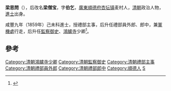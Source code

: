 '''梁思問'''（{{bd|?||?|}}），后改名'''梁僧宝'''，字'''伯乞'''，[[廣東|廣東]][[順德府|順德府]][[杏坛镇|杏坛镇]]麦村人，[[清朝|清朝]]政治人物，[[進士|進士]]出身。

咸豐九年（1859年）己未科進士，授禮部主事，后升任禮部員外郎、郎中，兼[[軍機處|軍機處]]行走，后升任[[監察御史|監察御史]]、[[鴻臚寺|鴻臚寺]]少卿<ref>{{cite web|title=杏坛镇历代进士名录|url=http://xingtan.shunde.gov.cn/data/main.php?id=3373-4180470|publisher=杏坛镇宣传文体办公室|accessdate=2013-08-23|archive-date=2015-06-17|archive-url=https://web.archive.org/web/20150617122736/http://xingtan.shunde.gov.cn/data/main.php?id=3373-4180470|dead-url=yes}}</ref>。

==參考==
{{reflist}}
{{清朝人物小作品}}
{{咸豐九年己未科殿試金榜}}
{{DEFAULTSORT:Liang梁}}
[[Category:清朝鴻臚寺少卿|Category:清朝鴻臚寺少卿]]
[[Category:清朝監察御史|Category:清朝監察御史]]
[[Category:清朝禮部主事|Category:清朝禮部主事]]
[[Category:清朝禮部員外郎|Category:清朝禮部員外郎]]
[[Category:清朝禮部郎中|Category:清朝禮部郎中]]
[[Category:順德人|Category:順德人]]
[[Category:梁姓|S]]